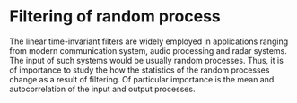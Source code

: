 # Filtering of random process

The linear time-invariant filters are widely employed in applications ranging from modern communication system, audio processing and radar systems. The input of such systems would be usually random processes. Thus, it is of importance to study the how the statistics of the random processes change as a result of filtering. Of particular importance is the mean and autocorrelation of the input and output processes.
